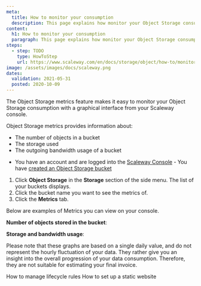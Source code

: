 ```yaml
---
meta:
  title: How to monitor your consumption
  description: This page explains how monitor your Object Storage consumption with the Metrics feature.
content:
  h1: How to monitor your consumption
  paragraph: This page explains how monitor your Object Storage consumption with the Metrics feature.
steps:
  - step: TODO
    type: HowToStep
    url: https://www.scaleway.com/en/docs/storage/object/how-to/monitor-consumption
image: /assets/images/docs/scaleway.png
dates:
  validation: 2021-05-31
  posted: 2020-10-09
---
```


The Object Storage metrics feature makes it easy to monitor your Object Storage consumption with a graphical interface from your Scaleway console. 

Object Storage metrics provides information about: 
  - The number of objects in a bucket
  - The storage used
  - The outgoing bandwidth usage of a bucket

<Message type="requirement">

  - You have an account and are logged into the [Scaleway Console](https://console.scaleway.com)  - You have [created an Object Storage bucket](/storage/object/how-to/create-a-bucket/)

</Message>

1. Click **Object Storage** in the **Storage** section of the side menu. The list of your buckets displays.
2. Click the bucket name you want to see the metrics of. 
3. Click the **Metrics** tab.

Below are examples of Metrics you can view on your console.

**Number of objects stored in the bucket**: 
  <Lightbox src="scaleway-metrics-number-of-objects.png" alt="" />

**Storage and bandwidth usage**:
  <Lightbox src="scaleway-metrics-storage-bandwidth.png" alt="" />
  <Message type="important">

  Please note that these graphs are based on a single daily value, and do not represent the hourly fluctuation of your data. They rather give you an insight into the overall progression of your data consumption. Therefore, they are not suitable for estimating your final invoice.

  </Message>

<Navigation title="See Also">
  <PreviousButton to="/storage/object/how-to/manage-lifecycle-rules/">How to manage lifecycle rules</PreviousButton>
  <NextButton to="/storage/object/how-to/use-bucket-website/">How to set up a static website</NextButton>
</Navigation>
